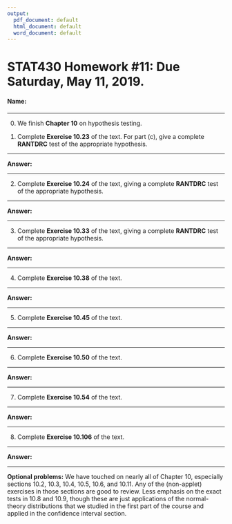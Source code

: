 ---
output:
  pdf_document: default
  html_document: default
  word_document: default
---

STAT430 Homework #11: Due Saturday, May 11, 2019. 
========================================================

#### Name: 

*********************************************************************************
\newcommand{\prob}{\overset{P}{\to}}

0. We finish **Chapter 10** on hypothesis testing.     


1. Complete **Exercise 10.23** of the text. For part (c), give a complete **RANTDRC** test of the appropriate hypothesis.  

*********************************************************************************
  
**Answer:**


*********************************************************************************

2. Complete **Exercise 10.24** of the text, giving a complete **RANTDRC** test of the appropriate hypothesis.  


*********************************************************************************
  
**Answer:**



*********************************************************************************


3. Complete **Exercise 10.33** of the text, giving a complete **RANTDRC** test of the appropriate hypothesis.  


*********************************************************************************
  
**Answer:**

   
*********************************************************************************

4. Complete **Exercise 10.38** of the text. 

*********************************************************************************
  
**Answer:**



************************************************************************************************************************************

5. Complete **Exercise 10.45** of the text. 

*********************************************************************************
  
**Answer:**



*********************************************************************************************************

6. Complete **Exercise 10.50** of the text.  

*********************************************************************************
  
**Answer:**



*********************************************************************************************************


7. Complete **Exercise 10.54** of the text.  


*********************************************************************************
  
**Answer:**


************************************************************************************************
   

8. Complete **Exercise 10.106** of the text. 


******************************************************************************************

**Answer:**


************************************************************************************************
   


**Optional problems:**   We have touched on nearly all of Chapter 10, especially sections 10.2, 10.3, 10.4, 10.5, 10.6, and 10.11.  Any of the (non-applet) exercises in those sections are good to review.  Less emphasis on the exact tests in 10.8 and 10.9, though these are just applications of the normal-theory distributions that we studied in the first part of the course and applied in the confidence interval section.  

